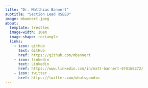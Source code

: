 ```yaml
---
title: "Dr. Matthias Bannert"
subtitle: "Section Lead RSEED"
image: mbannert.jpeg
about:
  template: trestles
  image-width: 10em
  image-shape: rectangle
  links:
    - icon: github
      text: GitHub
      href: https://github.com/mbannert
    - icon: linkedin
      text: Linkedin
      href: https://www.linkedin.com/in/matt-bannert-078168272/
    - icon: twitter
      href: https://twitter.com/whatsgoodio
---
```



